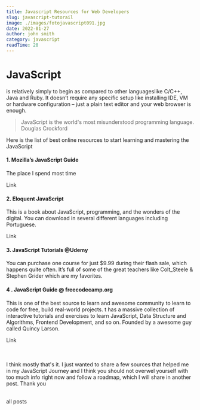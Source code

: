 ```yaml
---
title: Javascript Resources for Web Developers
slug: javascript-tutorail
image: ./images/fotojavascript091.jpg
date: 2022-01-27
author: john smith
category: javascript
readTime: 20
---
```



<h1>JavaScript</h1> is relatively simply to begin as compared to other languageslike
C/C++, Java and Ruby. It doesn’t require any specific setup like installing IDE,
VM or hardware configuration – just a plain text editor and your web browser is enough.

<blockquote>
  JavaScript is the world's most misunderstood programming language. <br />
  Douglas Crockford
</blockquote>

Here is the list of best online resources to start learning and mastering the JavaScript

<h4>1. Mozilla’s JavaScript Guide</h4>
<p>The place I spend most time</p>
<Link to="https://developer.mozilla.org/en-US/docs/Web/JavaScript/Guide">
  Link
</Link>

<h4>2. Eloquent JavaScript</h4>
<p>
  This is a book about JavaScript, programming, and the wonders of the digital.
  You can download in several different languages including Portuguese.
</p>
<Link to="https://eloquentjavascript.net/">Link</Link>

<h4>3. JavaScript Tutorials @Udemy</h4>
<p>
  You can purchase one course for just $9.99 during their flash sale, which
  happens quite often. It’s full of some of the great teachers like Colt_Steele
  & Stephen Grider which are my favorites.
</p>
<h4>4 . JavaScript Guide @ freecodecamp.org</h4>
<p>
  This is one of the best source to learn and awesome community  to learn to code for free, build real-world projects. t has a massive collection of interactive tutorials and exercises to learn JavaScript, Data Structure and Algorithms, Frontend Development, and so on.
  Founded by a awesome guy called Quincy Larson.

</p>

<Link to="www.udemy.com">Link</Link>
<br />
<br />
<br />
<p>
  I think mostly that's it. I just wanted to share a few sources that helped me
  in my JavaScript Journey and I think you should not overwel yourself with too
  much info right now and follow a roadmap, which I will share in another post.
  Thank you
</p>
<br />
<Link to="/posts" className="btn center-btn">
  all posts
</Link>
